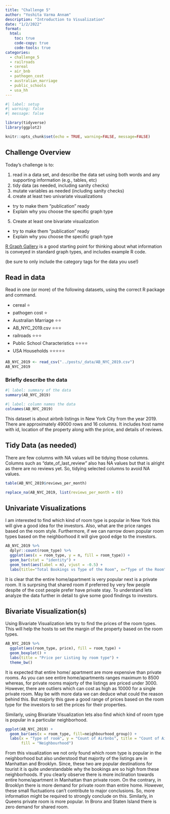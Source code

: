 ```yaml
---
title: "Challenge 5"
author: "Yoshita Varma Annam"
description: "Introduction to Visualization"
date: "1/2/2022"
format:
  html:
    toc: true
    code-copy: true
    code-tools: true
categories:
  - challenge_5
  - railroads
  - cereal
  - air_bnb
  - pathogen_cost
  - australian_marriage
  - public_schools
  - usa_hh
---
```


```r
#| label: setup
#| warning: false
#| message: false

library(tidyverse)
library(ggplot2)

knitr::opts_chunk$set(echo = TRUE, warning=FALSE, message=FALSE)
```

## Challenge Overview

Today's challenge is to:

1)  read in a data set, and describe the data set using both words and any supporting information (e.g., tables, etc)
2)  tidy data (as needed, including sanity checks)
3)  mutate variables as needed (including sanity checks)
4)  create at least two univariate visualizations
   - try to make them "publication" ready
   - Explain why you choose the specific graph type
5)  Create at least one bivariate visualization
   - try to make them "publication" ready
   - Explain why you choose the specific graph type

[R Graph Gallery](https://r-graph-gallery.com/) is a good starting point for thinking about what information is conveyed in standard graph types, and includes example R code.

(be sure to only include the category tags for the data you use!)

## Read in data

Read in one (or more) of the following datasets, using the correct R package and command.

-   cereal ⭐
-   pathogen cost ⭐
-   Australian Marriage ⭐⭐
-   AB_NYC_2019.csv ⭐⭐⭐
-   railroads ⭐⭐⭐
-   Public School Characteristics ⭐⭐⭐⭐ 
-   USA Households ⭐⭐⭐⭐⭐

```r
AB_NYC_2019 <- read_csv("../posts/_data/AB_NYC_2019.csv")
AB_NYC_2019
```

### Briefly describe the data
```r
#| label: summary of the data
summary(AB_NYC_2019)
```
```r
#| label: column names the data
colnames(AB_NYC_2019)
```

This dataset is about airbnb listings in New York City from the year 2019. There are approximately 49000 rows and 16 columns. It includes host name with id, location of the property along with the price, and details of reviews. 

## Tidy Data (as needed)

There are few columns with NA values will be tidying those columns. Columns such as “date_of_last_review” also has NA values but that is alright as there are no reviews yet. So, tidying selected columns to avoid NA values.

```r
table(AB_NYC_2019$reviews_per_month)

```

```r
replace_na(AB_NYC_2019, list(reviews_per_month = 0))
```

## Univariate Visualizations
I am interested to find which kind of room type is popular in New York this will give a good idea for the investors. Also, what are the price ranges based on the room style. Furthermore, if we can narrow down popular room types based on the neighborhood it will give good edge to the investors. 

```r
AB_NYC_2019 %>%
  dplyr::count(room_type) %>%
  ggplot(aes(x = room_type, y = n, fill = room_type)) +
  geom_bar(stat = "identity") + 
  geom_text(aes(label = n), vjust = -0.5) +
  labs(title="Total Bookings vs Type of the Room", x="Type of the Room", y="Total Booking Count", fill="Room Type")
```

It is clear that the entire home/apartment is very popular next is a private room. It is surprsing that shared room if preferred by very few people despite of the cost people prefer have private stay. To understand lets analyze the data further in detail to give some good findings to investors.

## Bivariate Visualization(s)

Using Bivariate Visualization lets try to find the prices of the room types. This will help the hosts to set the margin of the property based on the room types.

```r
AB_NYC_2019 %>%
  ggplot(aes(room_type, price), fill = room_type) + 
  geom_boxplot() + 
  labs(title = "Price per Listing by room type") + 
  theme_bw()
```

It is expected that entire home/ apartment are more expensive than private rooms. As you can see entire home/apartments ranges maximum to 8500 whereas, for private rooms majorty of the listings are priced under 3000. However, there are outliers which can cost as high as 10000 for a single private room. May be with more data we can deduce what could the reason behind this. But majorly this gave a good range of prices based on the room type for the investors to set the prices for their properties.

Similarly, using Bivariate Visualization lets also find which kind of room type is popular in a particular neighborhood.

```r
ggplot(AB_NYC_2019) +
  geom_bar(aes(x = room_type, fill=neighbourhood_group)) + 
  labs(x = "Type of room", y = "Count of Airbnbs", title = "Count of Airbnbs vs  Room Type",
       fill = "Neighbourhood")

```

From this visualization we not only found which room type is popular in the neighborhood but also understood that majority of the listings are in Manhattan and Brooklyn. Since, these two are popular destinations for tourist it is quite understandable why the bookings are so high from these neighborhoods. If you clearly observe there is more inclination towards entire home/apartment in Manhattan than private room. On the contrary, in Brooklyn there is more demand for private room than entire home. However, these small fluctuations can't contribute to major conclusions. So, more information might be required to strongly conclude on this. Similarly, in Queens private room is more popular. In Bronx and Staten Island there is zero demand for shared room.  
